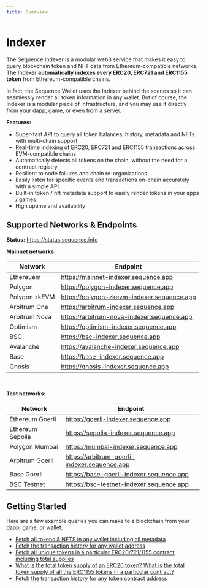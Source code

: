 ```yaml
---
title: Overview
---
```


# Indexer

The Sequence Indexer is a modular web3 service that makes it easy to query blockchain token
and NFT data from Ethereum-compatible networks. The Indexer **automatically indexes every
ERC20, ERC721 and ERC1155 token** from Ethereum-compatible chains.

In fact, the Sequence Wallet uses the Indexer behind the scenes so it can seamlessly
render all token information in any wallet. But of course, the Indexer is a modular piece
of infrastructure, and you may use it directly from your dapp, game, or even from
a server.

**Features:**

- Super-fast API to query all token balances, history, metadata and NFTs with multi-chain support
- Real-time indexing of ERC20, ERC721 and ERC1155 transactions across EVM-compatible chains
- Automatically detects all tokens on the chain, without the need for a contract registry
- Resilient to node failures and chain re-organizations
- Easily listen for specific events and transactions on-chain accurately with a simple API
- Built-in token / nft metadata support to easily render tokens in your apps / games
- High uptime and availability

## Supported Networks & Endpoints

**Status:** https://status.sequence.info

**Mainnet networks:**

| Network       | Endpoint                                   |
|---------------|--------------------------------------------|
| Ethereuem     | https://mainnet-indexer.sequence.app       |
| Polygon       | https://polygon-indexer.sequence.app       |
| Polygon zkEVM | https://polygon-zkevm-indexer.sequence.app |
| Arbitrum One  | https://arbitrum-indexer.sequence.app      |
| Arbitrum Nova | https://arbitrum-nova-indexer.sequence.app |
| Optimism      | https://optimism-indexer.sequence.app      |
| BSC           | https://bsc-indexer.sequence.app           |
| Avalanche     | https://avalanche-indexer.sequence.app     |
| Base          | https://base-indexer.sequence.app          |
| Gnosis        | https://gnosis-indexer.sequence.app        |

<br />

**Test networks:**

| Network          | Endpoint                                     |
|------------------|----------------------------------------------|
| Ethereum Goerli  | https://goerli-indexer.sequence.app          |
| Ethereum Sepolia | https://sepolia-indexer.sequence.app         |
| Polygon Mumbai   | https://mumbai-indexer.sequence.app          |
| Arbitrum Goerli  | https://arbitrum-goerli-indexer.sequence.app |
| Base Goerli      | https://base-goerli-indexer.sequence.app     |
| BSC Testnet      | https://bsc-testnet-indexer.sequence.app     |



## Getting Started

Here are a few example queries you can make to a blockchain from your dapp, game, or wallet:

- [Fetch all tokens & NFTS in any wallet including all metadata](/indexer/03-fetch-tokens)
- [Fetch the transaction history for any wallet address](/indexer/04-transaction-history)
- [Fetch all unique tokens in a particular ERC20/721/1155 contract, including total supplies](/indexer/05-unique-tokens)
- [What is the total token supply of an ERC20 token? What is the total token supply of
  all the ERC1155 tokens in a particular contract?](/indexer/05-unique-tokens)
- [Fetch the transaction history for any token contract address](/indexer/06-transation-history-token-contract)

